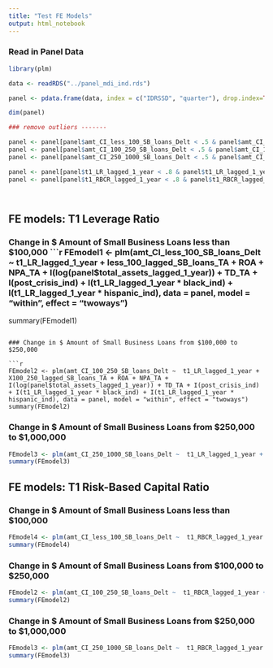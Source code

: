 ```yaml
---
title: "Test FE Models"
output: html_notebook
---
```


### Read in Panel Data

```r
library(plm)

data <- readRDS("../panel_mdi_ind.rds")

panel <- pdata.frame(data, index = c("IDRSSD", "quarter"), drop.index=TRUE, row.names=TRUE)

dim(panel)

### remove outliers -------

panel <- panel[panel$amt_CI_less_100_SB_loans_Delt < .5 & panel$amt_CI_less_100_SB_loans_Delt > -.2, ]
panel <- panel[panel$amt_CI_100_250_SB_loans_Delt < .5 & panel$amt_CI_100_250_SB_loans_Delt > -.2, ]
panel <- panel[panel$amt_CI_250_1000_SB_loans_Delt < .5 & panel$amt_CI_250_1000_SB_loans_Delt > -.2, ]

panel <- panel[panel$t1_LR_lagged_1_year < .8 & panel$t1_LR_lagged_1_year > .05, ]
panel <- panel[panel$t1_RBCR_lagged_1_year < .8 & panel$t1_RBCR_lagged_1_year > .05, ]




```

## FE models:  T1 Leverage Ratio
### Change in $ Amount of Small Business Loans less than $100,000
```r
FEmodel1 <- plm(amt_CI_less_100_SB_loans_Delt ~  t1_LR_lagged_1_year + less_100_lagged_SB_loans_TA + ROA + NPA_TA + I(log(panel$total_assets_lagged_1_year)) + TD_TA + I(post_crisis_ind) + I(t1_LR_lagged_1_year * black_ind) + I(t1_LR_lagged_1_year * hispanic_ind), data = panel, model = "within", effect = "twoways")
summary(FEmodel1)
```

### Change in $ Amount of Small Business Loans from $100,000 to $250,000

```r
FEmodel2 <- plm(amt_CI_100_250_SB_loans_Delt ~  t1_LR_lagged_1_year + X100_250_lagged_SB_loans_TA + ROA + NPA_TA + I(log(panel$total_assets_lagged_1_year)) + TD_TA + I(post_crisis_ind) + I(t1_LR_lagged_1_year * black_ind) + I(t1_LR_lagged_1_year * hispanic_ind), data = panel, model = "within", effect = "twoways")
summary(FEmodel2)
```
### Change in $ Amount of Small Business Loans from $250,000 to $1,000,000

```r
FEmodel3 <- plm(amt_CI_250_1000_SB_loans_Delt ~  t1_LR_lagged_1_year + X250_1000_lagged_SB_loans_TA + ROA + NPA_TA + I(log(panel$total_assets_lagged_1_year)) + TD_TA + I(post_crisis_ind) + I(t1_LR_lagged_1_year * black_ind) + I(t1_LR_lagged_1_year * hispanic_ind), data = panel, model = "within", effect = "twoways")
summary(FEmodel3)
```

## FE models:  T1 Risk-Based Capital Ratio
### Change in $ Amount of Small Business Loans less than $100,000

```r
FEmodel4 <- plm(amt_CI_less_100_SB_loans_Delt ~  t1_RBCR_lagged_1_year + less_100_lagged_SB_loans_TA + ROA + NPA_TA + I(log(panel$total_assets_lagged_1_year)) + TD_TA + I(post_crisis_ind) + I(t1_LR_lagged_1_year * black_ind) + I(t1_LR_lagged_1_year * hispanic_ind), data = panel, model = "within", effect = "twoways")
summary(FEmodel4)
```

### Change in $ Amount of Small Business Loans from $100,000 to $250,000

```r
FEmodel2 <- plm(amt_CI_100_250_SB_loans_Delt ~  t1_RBCR_lagged_1_year + X100_250_lagged_SB_loans_TA + ROA + NPA_TA + I(log(panel$total_assets_lagged_1_year)) + TD_TA + I(post_crisis_ind) + I(t1_LR_lagged_1_year * black_ind) + I(t1_LR_lagged_1_year * hispanic_ind), data = panel, model = "within", effect = "twoways")
summary(FEmodel2)
```

### Change in $ Amount of Small Business Loans from $250,000 to $1,000,000

```r
FEmodel3 <- plm(amt_CI_250_1000_SB_loans_Delt ~  t1_RBCR_lagged_1_year + X250_1000_lagged_SB_loans_TA + ROA + NPA_TA + I(log(panel$total_assets_lagged_1_year)) + TD_TA + I(post_crisis_ind) + I(t1_LR_lagged_1_year * black_ind) + I(t1_LR_lagged_1_year * hispanic_ind), data = panel, model = "within", effect = "twoways")
summary(FEmodel3)
```
